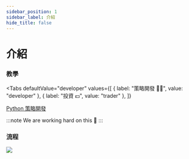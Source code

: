 ```yaml
---
sidebar_position: 1
sidebar_label: 介紹
hide_title: false
---
```


# 介紹


### 教學

<Tabs
  defaultValue="developer"
  values={[
    { label: "策略開發 👩‍💻", value: "developer" },
    { label: "投資 💵", value: "trader" },
  ]}
>
  <TabItem value="developer">

[Python 策略開發](/docs/developer/get-started/python/hello-world)

  </TabItem>
  <TabItem value="trader">

:::note
We are working hard on this 👷
:::

  </TabItem>
</Tabs>

### 流程

![](https://crypto-arsenal.io/static/howtostart-zh-TW.svg)
